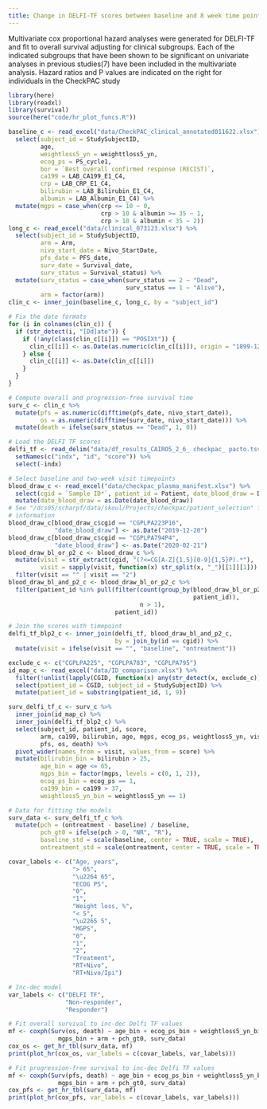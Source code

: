 ```yaml
---
title: Change in DELFI-TF scores between baseline and 8 week time point scores are predictive of progression free and overall survival in CheckPAC trial
---
```


Multivariate cox proportional hazard analyses were generated for DELFI-TF and fit to overall survival adjusting for clinical subgroups. Each of the indicated subgroups that have been shown to be significant on univariate analyses in previous studies(7) have been included in the multivariate analysis.  Hazard ratios and P values are indicated on the right for individuals in the CheckPAC study


```r
library(here)
library(readxl)
library(survival)
source(here("code/hr_plot_funcs.R"))
```


```r
baseline_c <- read_excel("data/CheckPAC_clinical_annotated011622.xlsx") %>%
  select(subject_id = StudySubjectID,
         age,
         weightloss5_yn = weighttloss5_yn,
         ecog_ps = PS_cycle1,
         bor = `Best overall confirmed response (RECIST)`,
         ca199 = LAB_CA199_E1_C4,
         crp = LAB_CRP_E1_C4,
         bilirubin = LAB_Bilirubin_E1_C4,
         albumin = LAB_Albumin_E1_C4) %>%
  mutate(mgps = case_when(crp <= 10 ~ 0,
                          crp > 10 & albumin >= 35 ~ 1,
                          crp > 10 & albumin < 35 ~ 2))
long_c <- read_excel("data/clinical_073123.xlsx") %>%
  select(subject_id = StudySubjectID,
         arm = Arm,
         nivo_start_date = Nivo_StartDate,
         pfs_date = PFS_date,
         surv_date = Survival_date,
         surv_status = Survival_status) %>%
  mutate(surv_status = case_when(surv_status == 2 ~ "Dead",
                                 surv_status == 1 ~ "Alive"),
         arm = factor(arm))
clin_c <- inner_join(baseline_c, long_c, by = "subject_id")

# Fix the date formats
for (i in colnames(clin_c)) {
  if (str_detect(i, "[Dd]ate")) {
    if (!any(class(clin_c[[i]]) == "POSIXt")) {
      clin_c[[i]] <- as.Date(as.numeric(clin_c[[i]]), origin = "1899-12-30")
    } else {
      clin_c[[i]] <- as.Date(clin_c[[i]])
    }
  }
}

# Compute overall and progression-free survival time
surv_c <- clin_c %>%
  mutate(pfs = as.numeric(difftime(pfs_date, nivo_start_date)),
         os = as.numeric(difftime(surv_date, nivo_start_date))) %>%
  mutate(death = ifelse(surv_status == "Dead", 1, 0))
```

```r
# Load the DELFI TF scores
delfi_tf <- read_delim("data/df_results_CAIRO5_2_6_ checkpac_ pacto.tsv") %>%
  setNames(c("indx", "id", "score")) %>%
  select(-indx)

# Select baseline and two-week visit timepoints
blood_draw_c <- read_excel("data/checkpac_plasma_manifest.xlsx") %>%
  select(cgid = `Sample ID*`, patient_id = Patient, date_blood_draw = Date) %>%
  mutate(date_blood_draw = as.Date(date_blood_draw))
# See "/dcs05/scharpf/data/skoul/Projects/checkpac/patient_selection" for more
# information
blood_draw_c[blood_draw_c$cgid == "CGPLPA223P16",
             "date_blood_draw"] <- as.Date("2019-12-20")
blood_draw_c[blood_draw_c$cgid == "CGPLPA794P4",
             "date_blood_draw"] <- as.Date("2020-02-21")
blood_draw_bl_or_p2_c <- blood_draw_c %>%
  mutate(visit = str_extract(cgid, "(?<=CG[A-Z]{1,5}[0-9]{1,5}P).*"),
         visit = sapply(visit, function(x) str_split(x, "_")[[1]][1])) %>%
  filter(visit == "" | visit == "2")
blood_draw_bl_and_p2_c <- blood_draw_bl_or_p2_c %>%
  filter(patient_id %in% pull(filter(count(group_by(blood_draw_bl_or_p2_c,
                                                    patient_id)),
                                     n > 1),
                              patient_id))

# Join the scores with timepoint
delfi_tf_blp2_c <- inner_join(delfi_tf, blood_draw_bl_and_p2_c,
                              by = join_by(id == cgid)) %>%
  mutate(visit = ifelse(visit == "", "baseline", "ontreatment"))
```


```r
exclude_c <- c("CGPLPA225", "CGPLPA783", "CGPLPA795")
id_map_c <- read_excel("data/ID_comparison.xlsx") %>%
  filter(!unlist(lapply(CGID, function(x) any(str_detect(x, exclude_c))))) %>%
  select(patient_id = CGID, subject_id = StudySubjectID) %>%
  mutate(patient_id = substring(patient_id, 1, 9))

surv_delfi_tf_c <- surv_c %>%
  inner_join(id_map_c) %>%
  inner_join(delfi_tf_blp2_c) %>%
  select(subject_id, patient_id, score,
         arm, ca199, bilirubin, age, mgps, ecog_ps, weightloss5_yn, visit,
         pfs, os, death) %>%
  pivot_wider(names_from = visit, values_from = score) %>%
  mutate(bilirubin_bin = bilirubin > 25,
         age_bin = age <= 65,
         mgps_bin = factor(mgps, levels = c(0, 1, 2)),
         ecog_ps_bin = ecog_ps == 1,
         ca199_bin = ca199 > 37,
         weightloss5_yn_bin = weightloss5_yn == 1)

# Data for fitting the models
surv_data <- surv_delfi_tf_c %>%
  mutate(pch = (ontreatment - baseline) / baseline,
         pch_gt0 = ifelse(pch > 0, "NR", "R"),
         baseline_std = scale(baseline, center = TRUE, scale = TRUE),
         ontreatment_std = scale(ontreatment, center = TRUE, scale = TRUE))
```


```r
covar_labels <- c("Age, years",
                  "> 65",
                  "\u2264 65",
                  "ECOG PS",
                  "0",
                  "1",
                  "Weight loss, %",
                  "< 5",
                  "\u2265 5",
                  "MGPS",
                  "0",
                  "1",
                  "2",
                  "Treatment",
                  "RT+Nivo",
                  "RT+Nivo/Ipi")

# Inc-dec model
var_labels <- c("DELFI TF",
                "Non-responder",
                "Responder")

# Fit overall survival to inc-dec Delfi TF values
mf <- coxph(Surv(os, death) ~ age_bin + ecog_ps_bin + weightloss5_yn_bin +
              mgps_bin + arm + pch_gt0, surv_data)
cox_os <- get_hr_tbl(surv_data, mf)
print(plot_hr(cox_os, var_labels = c(covar_labels, var_labels)))
```


```r
# Fit progression-free survival to inc-dec Delfi TF values
mf <- coxph(Surv(pfs, death) ~ age_bin + ecog_ps_bin + weightloss5_yn_bin +
              mgps_bin + arm + pch_gt0, surv_data)
cox_pfs <- get_hr_tbl(surv_data, mf)
print(plot_hr(cox_pfs, var_labels = c(covar_labels, var_labels)))
```
